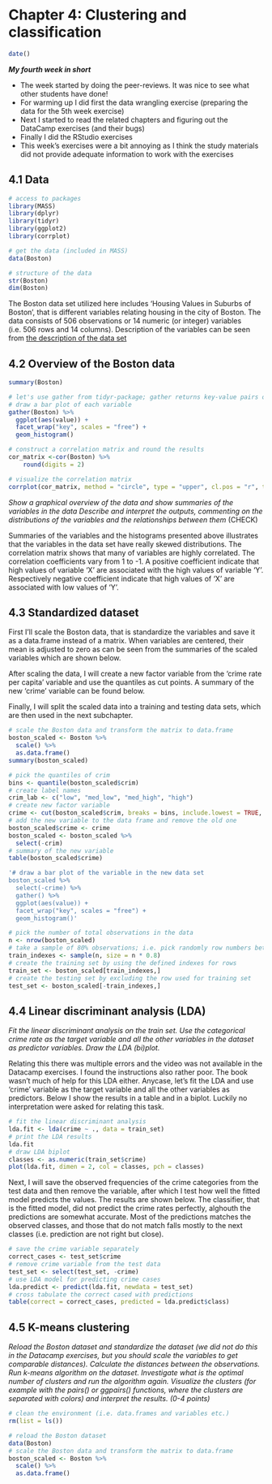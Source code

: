 # Chapter 4: Clustering and classification


```r
date()

```

**_My fourth week in short_**

- The week started by doing the peer-reviews. It was nice to see what other students have done!
- For warming up I did first the data wrangling exercise (preparing the data for the 5th week exercise)
- Next I started to read the related chapters and figuring out the DataCamp exercises (and their bugs)
- Finally I did the RStudio exercises
- This week's exercises were a bit annoying as I think the study materials did not provide adequate information to work with the exercises

## 4.1 Data
```r
# access to packages
library(MASS)
library(dplyr)
library(tidyr)
library(ggplot2)
library(corrplot)

# get the data (included in MASS)
data(Boston)

# structure of the data
str(Boston)
dim(Boston)

```

The Boston data set utilized here includes 'Housing Values in Suburbs of Boston', that is different variables relating housing in the city of Boston. The data consists of 506 observations or 14 numeric (or integer) variables (i.e. 506 rows and 14 columns). Description of the variables can be seen from [the description of the data set](https://stat.ethz.ch/R-manual/R-devel/library/MASS/html/Boston.html)

## 4.2 Overview of the Boston data

```r
summary(Boston)

# let's use gather from tidyr-package; gather returns key-value pairs of variables
# draw a bar plot of each variable
gather(Boston) %>% 
  ggplot(aes(value)) + 
  facet_wrap("key", scales = "free") +
  geom_histogram()

# construct a correlation matrix and round the results
cor_matrix <-cor(Boston) %>%
    round(digits = 2)

# visualize the correlation matrix
corrplot(cor_matrix, method = "circle", type = "upper", cl.pos = "r", tl.pos = "d", tl.cex = 0.8)

```

*Show a graphical overview of the data and show summaries of the variables in the data Describe and interpret the outputs, commenting on the distributions of the variables and the relationships between them* (CHECK)

Summaries of the variables and the histograms presented above illustrates that the variables in the data set have really skewed distributions. The correlation matrix shows that many of variables are highly correlated. The correlation coefficients vary from 1 to -1. A positive coefficient indicate that high values of variable 'X' are associated with the high values of variable 'Y'. Respectively negative coefficient indicate that high values of 'X' are associated with low values of 'Y'.

## 4.3 Standardized dataset 

First I'll scale the Boston data, that is standardize the variables and save it as a data.frame instead of a matrix. When variables are centered, their mean is adjusted to zero as can be seen from the summaries of the scaled variables which are shown below.

After scaling the data, I will create a new factor variable from the 'crime rate per capita' variable and use the quantiles as cut points. A summary of the new 'crime' variable can be found below.

Finally, I will split the scaled data into a training and testing data sets, which are then used in the next subchapter.

```r

# scale the Boston data and transform the matrix to data.frame
boston_scaled <- Boston %>%
  scale() %>%
  as.data.frame()
summary(boston_scaled)

# pick the quantiles of crim
bins <- quantile(boston_scaled$crim)
# create label names
crim_lab <- c("low", "med_low", "med_high", "high")
# create new factor variable
crime <- cut(boston_scaled$crim, breaks = bins, include.lowest = TRUE, labels = crim_lab)
# add the new variable to the data frame and remove the old one
boston_scaled$crime <- crime
boston_scaled <- boston_scaled %>%
  select(-crim)
# summary of the new variable
table(boston_scaled$crime)

'# draw a bar plot of the variable in the new data set
boston_scaled %>%
  select(-crime) %>%
  gather() %>%
  ggplot(aes(value)) + 
  facet_wrap("key", scales = "free") +
  geom_histogram()'

# pick the number of total observations in the data
n <- nrow(boston_scaled)
# take a sample of 80% observations; i.e. pick randomly row numbers between 1 and 0.8 x rows
train_indexes <- sample(n, size = n * 0.8)
# create the training set by using the defined indexes for rows
train_set <- boston_scaled[train_indexes,]
# create the testing set by excluding the row used for training set
test_set <- boston_scaled[-train_indexes,]
```


## 4.4 Linear discriminant analysis (LDA)

*Fit the linear discriminant analysis on the train set. Use the categorical crime rate as the target variable and all the other variables in the dataset as predictor variables. Draw the LDA (bi)plot.*

Relating this there was multiple errors and the video was not available in the Datacamp exercises. I found the instructions also rather poor. The book wasn't much of help for this LDA either. Anycase, let's fit the LDA and use 'crime' variable as the target variable and all the other variables as predictors. Below I show the results in a table and in a biplot. Luckily no interpretation were asked for relating this task.


```r
# fit the linear discriminant analysis
lda.fit <- lda(crime ~ ., data = train_set)
# print the LDA results
lda.fit
# draw LDA biplot
classes <- as.numeric(train_set$crime)
plot(lda.fit, dimen = 2, col = classes, pch = classes)

```

Next, I will save the observed frequencies of the crime categories from the test data and then remove the variable, after which I test how well the fitted model predicts the values. The results are shown below. The classifier, that is the fitted model, did not predict the crime rates perfectly, alghouth the predictions are somewhat accurate. Most of the predictions matches the observed classes, and those that do not match falls mostly to the next classes (i.e. prediction are not right but close).


```r
# save the crime variable separately
correct_cases <- test_set$crime
# remove crime variable from the test data
test_set <- select(test_set, -crime)
# use LDA model for predicting crime cases
lda.predict <- predict(lda.fit, newdata = test_set)
# cross tabulate the correct cased with predictions
table(correct = correct_cases, predicted = lda.predict$class)

```

## 4.5 K-means clustering 

*Reload the Boston dataset and standardize the dataset (we did not do this in the Datacamp exercises, but you should scale the variables to get comparable distances). Calculate the distances between the observations. Run k-means algorithm on the dataset. Investigate what is the optimal number of clusters and run the algorithm again. Visualize the clusters (for example with the pairs() or ggpairs() functions, where the clusters are separated with colors) and interpret the results. (0-4 points)*

```r
# clean the environment (i.e. data.frames and variables etc.)
rm(list = ls())

# reload the Boston dataset
data(Boston)
# scale the Boston data and transform the matrix to data.frame
boston_scaled <- Boston %>%
  scale() %>%
  as.data.frame()


```

